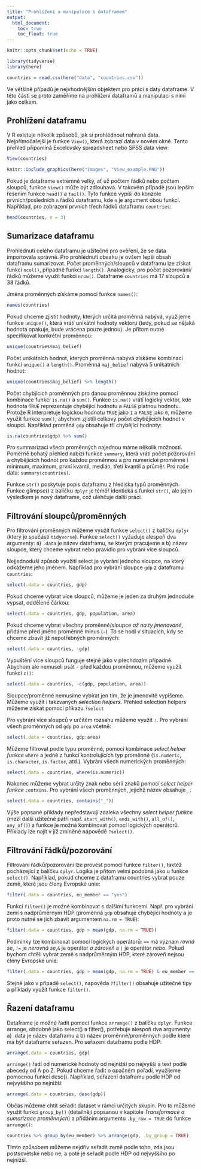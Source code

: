 ```yaml
---
title: "Prohlížení a manipulace s dataframem"
output:
  html_document:
    toc: true
    toc_float: true
---
```


```r
knitr::opts_chunk$set(echo = TRUE)
```

```r
library(tidyverse)
library(here)

countries = read.csv(here("data", "countries.csv"))
```

Ve většině případů je nejvhodnějším objektem pro práci s daty dataframe. V této části se proto zaměříme na prohlížení dataframů a manipulaci s nimi jako celkem.

## Prohlížení dataframu

V R existuje několik způsobů, jak si prohlédnout nahraná data.
Nejpřímočařejší je funkce `View()`, která zobrazí data v novém okně.
Tento přehled připomíná Excelovský spreadsheet nebo SPSS data view:

```r
View(countries)
```

```r
knitr::include_graphics(here("images", "View_example.PNG"))
```

Pokud je dataframe extrémně velký, ať už počtem řádků nebo počtem sloupců, funkce `View()` může být zdlouhavá. V takovém případě jsou lepším řešením funkce `head()` a `tail()`.
Tyto funkce vypíší do konzole prvních/posledních `n` řádků dataframu, kde `n` je argument obou funkcí. Například, pro zobrazení prvních třech řádků dataframu `countries`:

```r
head(countries, n = 3)
```

## Sumarizace dataframu

Prohlédnutí celého dataframu je užitečné pro ověření, že se data importovala správně.
Pro prohlédnutí obsahu je ovšem lepší obsah dataframu sumarizovat.
Počet proměnných/sloupců v dataframu lze získat funkcí `ncol()`, případně funkci `length()`.
Analogicky, pro počet pozorování/řádků můžeme využít funkci `nrow()`.
Dataframe `countries` má 17 sloupců a 38 řádků.

Jména proměnných získáme pomocí funkce `names()`:
```r
names(countries)
```

Pokud chceme zjistit hodnoty, kterých určitá proměnná nabývá, využijeme funkce `unique()`, která vrátí unikátní hodnoty vektoru (tedy, pokud se nějaká hodnota opakuje, bude vrácena pouze jednou). Je přitom nutné specifikovat konkrétní proměnnou:

```r
unique(countries$maj_belief)
```

Počet unikátních hodnot, kterých proměnná nabývá získáme kombinací funkcí `unique()` a `length()`. Proměnná `maj_belief` nabývá 5 unikátních hodnot:

```r
unique(countries$maj_belief) %>% length()
```

Počet chybjících proměnných pro danou proměnnou získáme pomocí kombinace funkcí `is.na()` a `sum()`. Funkce `is.na()` vrátí logický vektor, kde hodnota `TRUE` reprezentuje chybějící hodnotu a `FALSE` platnou hodnotu. Protože R interpretuje logickou hodnotu `TRUE` jako `1` a `FALSE` jako `0`, můžeme využít funkce `sum()`, abychom zjistili celkový počet chybějících hodnot v sloupci. Například proměná `gdp` obsahuje tři chybějící hodnoty:

```r
is.na(countries$gdp) %>% sum()
```

Pro summarizaci všech proměnných najednou máme několik možností.
Poměrně bohatý přehled nabízí funkce `summary`, která vrátí počet pozorování a chybějících hodnot pro každou proměnnou a pro numerické proměnné i minimum, maximum, první kvantil, medián, třetí kvantil a průměr.
Pro naše data: `summary(countries)`.

Funkce `str()` poskytuje popis dataframu z hlediska typů proměnných. Funkce glimpse() z balíčku `dplyr` je téměř identická s funkcí `str()`, ale jejím výsledkem je nový dataframe, což ulehčuje další práci.

## Filtrování sloupců/proměnných

Pro filtrování proměnných můžeme využít funkce `select()` z balíčku `dplyr` (který je součástí `tidyverse`).
Funkce `select()` vyžaduje alespoň dva argumenty: a) `.data` je název dataframu, se kterým pracujeme a b) název sloupce, který chceme vybrat nebo pravidlo pro vybrání více sloupců.

Nejjednoduší způsob využití select je vybrání jednoho sloupce, na který odkážeme jeho jménem. Například pro vybrání sloupce `gdp` z dataframu `countries`:

```r
select(.data = countries, gdp)
```

Pokud chceme vybrat více sloupců, můžeme je jeden za druhým jednoduše vypsat, oddělené čárkou:

```r
select(.data = countries, gdp, population, area)
```

Pokud chceme vybrat všechny proměnné/sloupce *až na ty jmenované*, přidáme před jméno proměnné mínus (`-`). To se hodí v situacích, kdy se chceme zbavit již nepotřebných proměnných:

```r
select(.data = countries, -gdp)
```

Vypuštění více sloupců funguje stejně jako v přechdozím případně. Abychom ale nemuseli psát `-` před každou proměnnou, můžeme využít funkci `c()`:

```r
select(.data = countries, -c(gdp, population, area))
```

Sloupce/proměnné nemusíme vybírat jen tím, že je jmenovitě vypíšeme.
Můžeme využít i takzvaných *selection helpers*. Přehled selection helpers můžeme získat pomocí příkazu `?select`

Pro vybrání více sloupců v určitém rozsahu můžeme využít `:`. Pro vybrání všech proměnných od `gdp` po `area` včetně:

```r
select(.data = countries, gdp:area)
```

Můžeme filtrovat podle typu proměnné, pomocí kombinace *select helper funkce* `where` a jedné z funkcí kontrolujících typ proměnné (`is.numeric`, `is.character`, `is.factor`, atd.).
Vybrání všech numerických proměnných:

```r
select(.data = countries, where(is.numeric))
```

Nakonec můžeme vybrat určitý znak nebo sérii znaků pomocí *select helper funkce* `contains`.
Pro vybrání všech proměnných, jejichž název obsahuje `_`:

```r
select(.data = countries, contains("_"))
```

Výše popsané příklady nepředstavují zdaleka všechny *select helper funkce* (mezi další užitečné patří např. `start_with()`, `ends_with()`, `all_of()`, `any_of()`) a funkce je možná kombinovat pomocí logických operátorů. Příklady lze najít v již zmíněné nápovědě `?select()`.

## Filtrování řádků/pozorování

Filtrování řádků/pozorování lze provést pomocí funkce `filter()`, taktéž pocházející z balíčku `dplyr`.
Logika je přitom velmi podobná jako u funkce `select()`.
Například, pokud chceme z dataframu countries vybrat pouze země, které jsou členy Evropské unie:

```r
filter(.data = countries, eu_member == "yes")
```

Funkci `filter()` je možné kombinovat s dalšími funkcemi.
Např. pro vybrání zemí s nadprůměrným HDP (proměnná `gdp` obsahuje chybějící hodnoty a je proto nutné se jich zbavit argumentem `na.rm = TRUE`):

```r
filter(.data = countries, gdp > mean(gdp, na.rm = TRUE))
```

Podmínky lze kombinovat pomocí logických operátorů: `==` má význam *rovná se*, `!=` je *nerovná se*,`&` je operátor *a zároveň* a `|` je operátor *nebo*. 
Pokud bychom chtěli vybrat země s nadprůměrným HDP, které zároveň nejsou členy Evropské unie:

```r
filter(.data = countries, gdp > mean(gdp, na.rm = TRUE) & eu_member == "no")
```

Stejně jako v případě `select()`, napověda `?filter()` obsahuje užitečné tipy a příklady využít funkce `filter()`.

## Řazení dataframu

Dataframe je možné řadit pomocí funkce `arrange()` z balíčku `dplyr`.
Funkce arrange, obdobně jako select() a filter(), potřebuje alespoň dva argumenty: a) .data je název dataframu a b) název proměnné/proměnných podle které má být dataframe seřazen. Pro seřazení dataframu podle HDP:

```r
arrange(.data = countries, gdp)
```

`arrange()` řadí od numerické hodnoty od nejnižší po nejvyšší a text podle abecedy od A po Z.
Pokud chceme řadit o opačném pořadí, využijeme pomocnou funkci desc(). Například, seřazení dataframu podle HDP od nejvyššího po nejnižší:

```r
arrange(.data = countries, desc(gdp))
```

Občas můžeme chtít seřadit dataset v rámci určitých skupin.
Pro to můžeme využít funkci `group_by()` (detailněji popsanou v kapitole _Transformace a sumarizace proměnných_) a přidáním argumentu `.by_row = TRUE` do funkce `arrange()`:

```r
countries %>% group_by(eu_member) %>% arrange(gdp, .by_group = TRUE)
```

Tímto způsobem můžeme nejdřív seřadit země podle toho, zda jsou postsovětské nebo ne, a poté je seřadit podle HDP od nejvyššího po nejnižší.